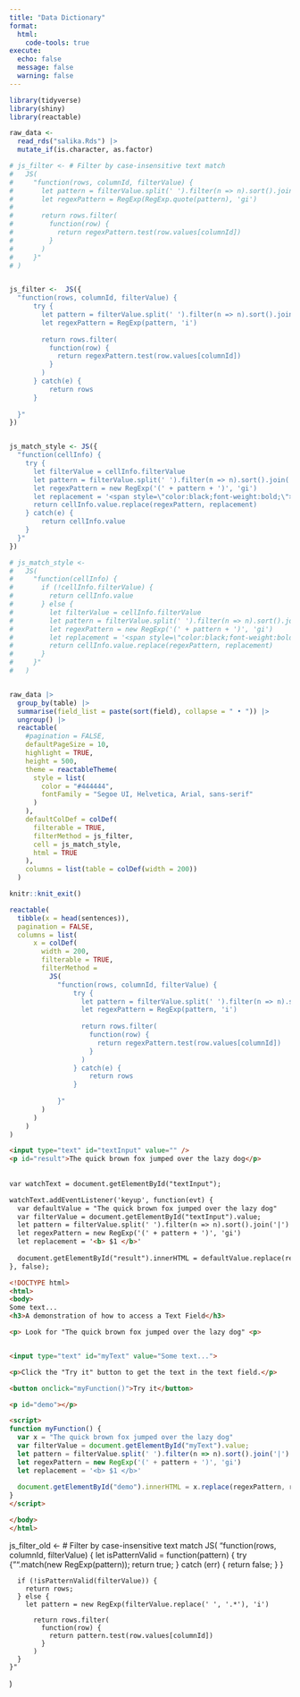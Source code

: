 ```yaml
---
title: "Data Dictionary"
format: 
  html:
    code-tools: true
execute: 
  echo: false
  message: false
  warning: false
---
```


```r
library(tidyverse)
library(shiny)
library(reactable)

raw_data <- 
  read_rds("salika.Rds") |> 
  mutate_if(is.character, as.factor)
```

```r
# js_filter <- # Filter by case-insensitive text match
#   JS(
#     "function(rows, columnId, filterValue) {
#       let pattern = filterValue.split(' ').filter(n => n).sort().join('.*')
#       let regexPattern = RegExp(RegExp.quote(pattern), 'gi')
#         
#       return rows.filter(
#         function(row) {
#           return regexPattern.test(row.values[columnId])
#         }
#       )
#     }"
# )


js_filter <-  JS({
  "function(rows, columnId, filterValue) {
      try {
        let pattern = filterValue.split(' ').filter(n => n).sort().join('.*')
        let regexPattern = RegExp(pattern, 'i')
        
        return rows.filter(
          function(row) {
            return regexPattern.test(row.values[columnId])
          }
        )
      } catch(e) {
          return rows
      }
       
  }"
})


js_match_style <- JS({
  "function(cellInfo) {
    try {
      let filterValue = cellInfo.filterValue
      let pattern = filterValue.split(' ').filter(n => n).sort().join('|')
      let regexPattern = new RegExp('(' + pattern + ')', 'gi')
      let replacement = '<span style=\"color:black;font-weight:bold;\">$1</span>'
      return cellInfo.value.replace(regexPattern, replacement)
    } catch(e) {
        return cellInfo.value
    }
  }"
})

# js_match_style <-
#   JS(
#     "function(cellInfo) {
#       if (!cellInfo.filterValue) {
#         return cellInfo.value
#       } else {
#         let filterValue = cellInfo.filterValue
#         let pattern = filterValue.split(' ').filter(n => n).sort().join('|')
#         let regexPattern = new RegExp('(' + pattern + ')', 'gi')
#         let replacement = '<span style=\"color:black;font-weight:bold;\">$1</span>'
#         return cellInfo.value.replace(regexPattern, replacement)
#       }
#     }"
#   )


raw_data |>
  group_by(table) |>
  summarise(field_list = paste(sort(field), collapse = " • ")) |>
  ungroup() |>
  reactable(
    #pagination = FALSE, 
    defaultPageSize = 10,
    highlight = TRUE, 
    height = 500,
    theme = reactableTheme(
      style = list(
        color = "#444444",
        fontFamily = "Segoe UI, Helvetica, Arial, sans-serif"
      )
    ),
    defaultColDef = colDef(
      filterable = TRUE,
      filterMethod = js_filter,
      cell = js_match_style,
      html = TRUE
    ),
    columns = list(table = colDef(width = 200))
  )
```

```r
knitr::knit_exit()

reactable(
  tibble(x = head(sentences)),
  pagination = FALSE,
  columns = list(
      x = colDef(
        width = 200,
        filterable = TRUE,
        filterMethod = 
          JS(
            "function(rows, columnId, filterValue) {
                try {
                  let pattern = filterValue.split(' ').filter(n => n).sort().join('.*')
                  let regexPattern = RegExp(pattern, 'i')
                  
                  return rows.filter(
                    function(row) {
                      return regexPattern.test(row.values[columnId])
                    }
                  )
                } catch(e) {
                    return rows
                }
                 
            }"
        )
      )
    )
)
```



```html
<input type="text" id="textInput" value="" />
<p id="result">The quick brown fox jumped over the lazy dog</p>
  
  
var watchText = document.getElementById("textInput");

watchText.addEventListener('keyup', function(evt) {
  var defaultValue = "The quick brown fox jumped over the lazy dog"
  var filterValue = document.getElementById("textInput").value;
  let pattern = filterValue.split(' ').filter(n => n).sort().join('|')
  let regexPattern = new RegExp('(' + pattern + ')', 'gi')
  let replacement = '<b> $1 </b>'  
  
  document.getElementById("result").innerHTML = defaultValue.replace(regexPattern, replacement);
}, false);
```

```html
<!DOCTYPE html>
<html>
<body>
Some text...
<h3>A demonstration of how to access a Text Field</h3>

<p> Look for "The quick brown fox jumped over the lazy dog" <p>


<input type="text" id="myText" value="Some text...">

<p>Click the "Try it" button to get the text in the text field.</p>

<button onclick="myFunction()">Try it</button>

<p id="demo"></p>

<script>
function myFunction() {
  var x = "The quick brown fox jumped over the lazy dog"
  var filterValue = document.getElementById("myText").value;
  let pattern = filterValue.split(' ').filter(n => n).sort().join('|')
  let regexPattern = new RegExp('(' + pattern + ')', 'gi')
  let replacement = '<b> $1 </b>'  
  
  document.getElementById("demo").innerHTML = x.replace(regexPattern, replacement);
}
</script>

</body>
</html>

```


js_filter_old <- # Filter by case-insensitive text match
  JS(
    "function(rows, columnId, filterValue) {
      let isPatternValid = function(pattern) {
        try {
            "".match(new RegExp(pattern));
            return true;
        } catch (err) {
            return false;
        }
      }
    
      if (!isPatternValid(filterValue)) {
        return rows;
      } else {
        let pattern = new RegExp(filterValue.replace(' ', '.*'), 'i')
        
          return rows.filter(
            function(row) {
              return pattern.test(row.values[columnId])
            }
          )
      }
    }"
  )
